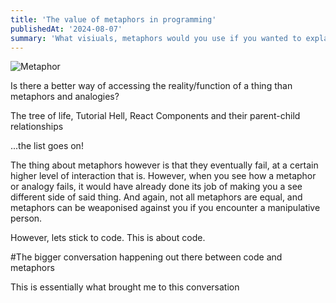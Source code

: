 ```yaml
---
title: 'The value of metaphors in programming'
publishedAt: '2024-08-07'
summary: 'What visiuals, metaphors would you use if you wanted to explain a tech stack to a layman'
---
```


![Metaphor](/metaphor.webp)

Is there a better way of accessing the reality/function of a thing than metaphors and analogies?

The tree of life,
Tutorial Hell,
React Components and their parent-child relationships

...the list goes on! 

The thing about metaphors however is that they eventually fail, at a certain higher level of interaction that is. However, when you see how a metaphor or analogy fails, it would have already
done its job of making you a see different side of said thing. And again, not all metaphors are equal, and metaphors can be weaponised against you if you encounter a manipulative person.

However, lets stick to code. This is about code.

#The bigger conversation happening out there between code and metaphors

This is essentially what brought me to this conversation
